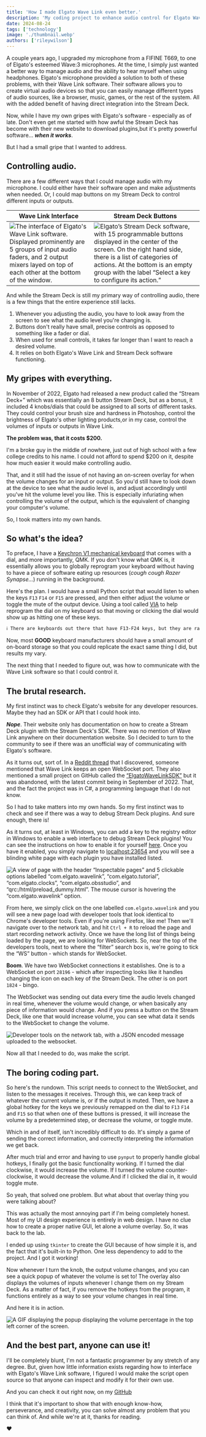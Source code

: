 ```yaml
---
title: 'How I made Elgato Wave Link even better.'
description: 'My coding project to enhance audio control for Elgato Wave Link.'
date: 2024-08-24
tags: ['technology']
image: './thumbnail.webp'
authors: ['rileywilson']
---
```


A couple years ago, I upgraded my microphone from a FIFINE T669, to one of Elgato's esteemed Wave:3 microphones. At the time, I simply just wanted a better way to manage audio and the ability to hear myself when using headphones. Elgato's microphone provided a solution to both of these problems, with their Wave Link software. Their software allows you to create virtual audio devices so that you can easily manage different types of audio sources, like a browser, music, games, or the rest of the system. All with the added benefit of having direct integration into the Stream Deck.

Now, while I have my own gripes with Elgato's software - especially as of late. Don't even get me started with how awful the Stream Deck has become with their new website to download plugins,but it's pretty powerful software... ***when it works***.

But I had a small gripe that I wanted to address.

## Controlling audio.

There are a few different ways that I could manage audio with my microphone. I could either have their software open and make adjustments when needed. Or, I could map buttons on my Stream Deck to control different inputs or outputs.

|Wave Link Interface|Stream Deck Buttons|
|---|---|
|![The interface of Elgato's Wave Link software. Displayed prominently are 5 groups of input audio faders, and 2 output mixers layed on top of each other at the bottom of the window.](https://utfs.io/f/1HXxpZGmqtvTDSv9OYuYlJy8cMU9RmaBZqkoO1K5PHx4urpf)|![Elgato’s Stream Deck software, with 15 programmable buttons displayed in the center of the screen. On the right hand side, there is a list of categories of actions. At the bottom is an empty group with the label “Select a key to configure its action.”](https://utfs.io/f/1HXxpZGmqtvThewE0WiF4kHljaYg3yxoBZOD7bsiNwecTGUX)|

And while the Stream Deck is still my primary way of controlling audio, there is a few things that the entire experience still lacks.

1. Whenever you adjusting the audio, you have to look away from the screen to see what the audio level you're changing is.
2. Buttons don't really have small, precise controls as opposed to something like a fader or dial.
3. When used for small controls, it takes far longer than I want to reach a desired volume.
4. It relies on both Elgato's Wave Link and Stream Deck software functioning.

## My gripes with everything.

In November of 2022, Elgato had released a new product called the “Stream Deck+” which was essentially an 8 button Stream Deck, but as a bonus, it included 4 knobs/dials that could be assigned to all sorts of different tasks. They could control your brush size and hardness in Photoshop, control the brightness of Elgato's other lighting products,or in my case, control the volumes of inputs or outputs in Wave Link.

**The problem was, that it costs $200.**

I'm a broke guy in the middle of nowhere, just out of high school with a few college credits to his name. I could not afford to spend $200 on it, despite how much easier it would make controlling audio.

That, and it still had the issue of not having an on-screen overlay for when the volume changes for an input or output. So you'd still have to look down at the device to see what the audio level is, and adjust accordingly until you've hit the volume level you like. This is especially infuriating when controlling the volume of the output, which is the equivalent of changing your computer's volume.

So, I took matters into my own hands.

## So what's the idea?

To preface, I have a [Keychron V1 mechanical keyboard](https://www.keychron.com/products/keychron-v1-qmk-via-custom-mechanical-keyboard?variant=40026442530905) that comes with a dial, and more importantly, QMK. If you don't know what QMK is, it essentially allows you to globally reprogram your keyboard without having to have a piece of software eating up resources (*cough cough Razer Synapse…*) running in the background.

Here's the plan. I would have a small Python script that would listen to when the keys `F13` `F14` or `F15` are pressed, and then either adjust the volume or toggle the mute of the output device. Using a tool called [VIA](https://usevia.app) to help reprogram the dial on my keyboard so that moving or clicking the dial would show up as hitting one of these keys.

```md
ℹ️ There are keyboards out there that have F13-F24 keys, but they are rare and most software doesn't utilize them, anyway.
```

Now, most **GOOD** keyboard manufacturers should have a small amount of on-board storage so that you could replicate the exact same thing I did, but results my vary.

The next thing that I needed to figure out, was how to communicate with the Wave Link software so that I could control it.

## The brutal research.

My first instinct was to check Elgato's website for any developer resources. Maybe they had an SDK or API that I could hook into.

***Nope***. Their website only has documentation on how to create a Stream Deck plugin with the Stream Deck's SDK. There was no mention of Wave Link anywhere on their documentation website. So I decided to turn to the community to see if there was an unofficial way of communicating with Elgato's software.

As it turns out, sort of. In a [Reddit thread](https://www.reddit.com/r/elgato/comments/lv1pzx/wave_link_sdk/) that I discovered, someone mentioned that Wave Link keeps an open WebSocket port. They also mentioned a small project on GitHub called the [“ElgatoWaveLinkSDK”](https://github.com/Professor-Melvin/ElgatoWaveLinkSDK) but it was abandoned, with the latest commit being in September of 2022. That, and the fact the project was in C#, a programming language that I do not know.

So I had to take matters into my own hands. So my first instinct was to check and see if there was a way to debug Stream Deck plugins. And sure enough, there is!

As it turns out, at least in Windows, you can add a key to the registry editor in Windows to enable a web interface to debug Stream Deck plugins! You can see the instructions on how to enable it for yourself [here](https://imgur.com/a/6eTOaO5). Once you have it enabled, you simply navigate to [localhost:23654](http://localhost:23654) and you will see a blinding white page with each plugin you have installed listed.

![A view of page with the header “Inspectable pages” and 5 clickable options labelled “com.elgato.wavelink”, “com.elgato.tutorial”, “com.elgato.clocks”, “com.elgato.obsstudio”, and “qrc:/html/preload_dummy.html”. The mouse cursor is hovering the “com.elgato.wavelink” option.](https://utfs.io/f/1HXxpZGmqtvTAg8IJ4rzMsGH6VhfLm49KBPbvST5dauogwZi)

From here, we simply click on the one labelled `com.elgato.wavelink` and you will see a new page load with developer tools that look identical to Chrome's developer tools. Even if you're using Firefox, like me! Then we'll navigate over to the network tab, and hit `Ctrl + R` to reload the page and start recording network activity. Once we have the long list of things being loaded by the page, we are looking for WebSockets. So, near the top of the developers tools, next to where the “filter” search box is, we're going to tick the “WS” button - which stands for WebSocket.

**Boom**. We have two WebSocket connections it establishes. One is to a WebSocket on port `28196` - which after inspecting looks like it handles changing the icon on each key of the Stream Deck. The other is on port `1824` - bingo.

The WebSocket was sending out data every time the audio levels changed in real time, whenever the volume would change, or when basically any piece of information would change. And if you press a button on the Stream Deck, like one that would increase volume, you can see what data it sends to the WebSocket to change the volume.

![Developer tools on the network tab, with a JSON encoded message uploaded to the websocket.](https://utfs.io/f/1HXxpZGmqtvTGsAjwiQSaAi0gzVrLRpXTwx2D8e1F3K4d7no)

Now all that I needed to do, was make the script.

## The boring coding part.

So here's the rundown. This script needs to connect to the WebSocket, and listen to the messages it receives. Through this, we can keep track of whatever the current volume is, or if the output is muted. Then, we have a global hotkey for the keys we previously remapped on the dial to `F13` `F14` and `F15` so that when one of these buttons is pressed, it will increase the volume by a predetermined step, or decrease the volume, or toggle mute.

Which in and of itself, isn't incredibly difficult to do. It's simply a game of sending the correct information, and correctly interpreting the information we get back.

After much trial and error and having to use `pynput` to properly handle global hotkeys, I finally got the basic functionality working. If I turned the dial clockwise, it would increase the volume. If I turned the volume counter-clockwise, it would decrease the volume.And if I clicked the dial in, it would toggle mute.

So yeah, that solved one problem. But what about that overlay thing you were talking about?

This was actually the most annoying part if I'm being completely honest. Most of my UI design experience is entirely in web design. I have no clue how to create a proper native GUI, let alone a volume overlay. So, it was back to the lab.

I ended up using `tkinter` to create the GUI because of how simple it is, and the fact that it's built-in to Python. One less dependency to add to the project. And I got it working!

Now whenever I turn the knob, the output volume changes, and you can see a quick popup of whatever the volume is set to! The overlay also displays the volumes of inputs whenever I change them on my Stream Deck. As a matter of fact, if you remove the hotkeys from the program, it functions entirely as a way to see your volume changes in real time.

And here it is in action.

![A GIF displaying the popup displaying the volume percentage in the top left corner of the screen.](https://i.imgur.com/FmYmozm.gif)

## And the best part, anyone can use it!

I'll be completely blunt, I'm not a fantastic programmer by any stretch of any degree. But, given how little information exists regarding how to interface with Elgato's Wave Link software, I figured I would make the script open source so that anyone can inspect and modify it for their own use.

And you can check it out right now, on my [GitHub](https://github.com/theltwilson/wave-link-key-wrapper)

I think that it's important to show that with enough know-how, perseverance, and creativity, you can solve almost any problem that you can think of. And while we're at it, thanks for reading.

❤️